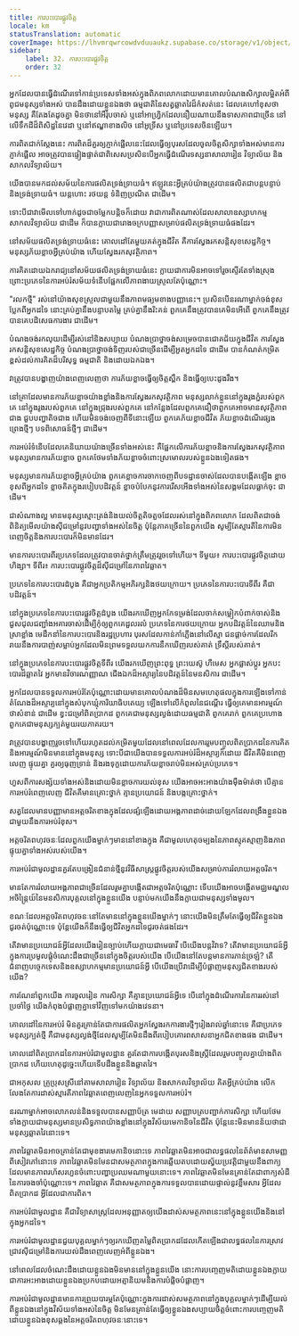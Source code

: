 ```yaml
---
title: ការបះបោរផ្លូវចិត្ត
locale: km
statusTranslation: automatic
coverImage: https://lhvmrqwrcowdvduuaukz.supabase.co/storage/v1/object/public/strapi-uploads/small_cover-educacion-fundamental.webp-2d51a7828a2b1309555be27f7e2a61a0.webp
sidebar:
    label: 32. ការបះបោរផ្លូវចិត្ត
    order: 32
---
```

អ្នក​ដែល​បាន​ធ្វើ​ដំណើរ​ទៅ​កាន់​ប្រទេស​ទាំង​អស់​ក្នុង​ពិភពលោក​ដោយ​មាន​គោល​បំណង​សិក្សា​លម្អិត​អំពី​ពូជ​មនុស្ស​ទាំង​អស់ បាន​ដឹង​ដោយ​ខ្លួន​ឯង​ថា ធម្មជាតិ​នៃ​សត្វ​ឆ្លាតវៃ​ដ៏​កំសត់​នេះ ដែល​គេ​ហៅ​ខុស​ថា​មនុស្ស គឺ​តែង​តែ​ដូច​គ្នា មិន​ថា​នៅ​អឺរ៉ុប​ចាស់ ឬ​នៅ​អាហ្វ្រិក​ដែល​នឿយណាយ​នឹង​ទាសភាព​ជា​ច្រើន នៅ​លើ​ទឹកដី​ដ៏​ពិសិដ្ឋ​នៃ​វេដា ឬ​នៅ​ឥណ្ឌា​ខាង​លិច នៅ​អូទ្រីស ឬ​នៅ​ប្រទេស​ចិន​ឡើយ។

ការពិត​ជាក់​ស្តែង​នេះ ការ​ពិត​ដ៏​គួរ​ឲ្យ​ភ្ញាក់​ផ្អើល​នេះ​ដែល​ធ្វើ​ឲ្យ​បុរស​ដែល​ចូល​ចិត្ត​សិក្សា​ទាំង​អស់​មាន​ការ​ភ្ញាក់​ផ្អើល អាច​ត្រូវ​បាន​ផ្ទៀង​ផ្ទាត់​ជា​ពិសេស​ប្រសិន​បើ​អ្នក​ធ្វើ​ដំណើរ​ទស្សនា​សាលា​រៀន វិទ្យាល័យ និង​សាកល​វិទ្យាល័យ។

យើង​បាន​មក​ដល់​សម័យ​នៃ​ការ​ផលិត​ទ្រង់​ទ្រាយ​ធំ។ ឥឡូវ​នេះ​អ្វី​គ្រប់​យ៉ាង​ត្រូវ​បាន​ផលិត​ជា​បន្តបន្ទាប់ និង​ទ្រង់​ទ្រាយ​ធំ។ យន្តហោះ រថយន្ត ទំនិញ​ប្រណីត ជា​ដើម។

ទោះ​បី​ជា​វា​មើល​ទៅ​ហាក់​ដូច​ជា​ចម្លែក​បន្តិច​ក៏​ដោយ វា​ជា​ការ​ពិត​ណាស់​ដែល​សាលា​ឧស្សាហកម្ម សាកល​វិទ្យាល័យ ជា​ដើម ក៏​បាន​ក្លាយ​ជា​រោងចក្រ​បញ្ញា​សម្រាប់​ផលិត​ទ្រង់​ទ្រាយ​ធំ​ផង​ដែរ។

នៅ​សម័យ​ផលិត​ទ្រង់​ទ្រាយ​ធំ​នេះ គោល​ដៅ​តែ​មួយ​គត់​ក្នុង​ជីវិត គឺ​ការ​ស្វែង​រក​សន្តិសុខ​សេដ្ឋកិច្ច។ មនុស្ស​ភ័យ​ខ្លាច​អ្វី​គ្រប់​យ៉ាង ហើយ​ស្វែង​រក​សុវត្ថិភាព។

ការ​គិត​ដោយ​ឯករាជ្យ​នៅ​សម័យ​ផលិត​ទ្រង់​ទ្រាយ​ធំ​នេះ ក្លាយ​ជា​ការ​មិន​អាច​ទៅ​រួច​ស្ទើរ​តែ​ទាំង​ស្រុង ព្រោះ​ប្រភេទ​នៃ​ការ​អប់រំ​សម័យ​ទំនើប​ផ្អែក​លើ​ភាព​ងាយ​ស្រួល​តែ​ប៉ុណ្ណោះ។

"រលក​ថ្មី" រស់​នៅ​យ៉ាង​សុខ​ស្រួល​ជាមួយ​នឹង​ភាព​មធ្យម​ខាង​បញ្ញា​នេះ។ ប្រសិន​បើ​នរណា​ម្នាក់​ចង់​ខុស​ប្លែក​ពី​អ្នក​ដទៃ នោះ​គ្រប់​គ្នា​នឹង​បន្ទាប​តម្លៃ គ្រប់​គ្នា​នឹង​រិះ​គន់ ពួក​គេ​នឹង​ត្រូវ​បាន​គេ​មិន​អើពើ ពួក​គេ​នឹង​ត្រូវ​បាន​គេ​បដិសេធ​ការងារ ជា​ដើម។

បំណង​ចង់​រក​លុយ​ដើម្បី​រស់​នៅ​និង​សប្បាយ បំណង​ប្រាថ្នា​ចង់​សម្រេច​បាន​ជោគជ័យ​ក្នុង​ជីវិត ការ​ស្វែង​រក​សន្តិសុខ​សេដ្ឋកិច្ច បំណង​ប្រាថ្នា​ចង់​ទិញ​របស់​ជា​ច្រើន​ដើម្បី​អួត​អ្នក​ដទៃ ជា​ដើម បាន​កំណត់​កម្រិត​ខ្ពស់​ដល់​ការ​គិត​ដ៏​បរិសុទ្ធ ធម្មជាតិ និង​ដោយ​ឯកឯង។

វា​ត្រូវ​បាន​បង្ហាញ​យ៉ាង​ពេញ​លេញ​ថា ការ​ភ័យ​ខ្លាច​ធ្វើ​ឲ្យ​ចិត្ត​ស្ពឹក និង​ធ្វើ​ឲ្យ​បេះដូង​រឹង។

នៅ​គ្រា​ដែល​មាន​ការ​ភ័យ​ខ្លាច​យ៉ាង​ខ្លាំង​និង​ការ​ស្វែង​រក​សុវត្ថិភាព មនុស្ស​លាក់​ខ្លួន​នៅ​ក្នុង​រូង​ភ្នំ​របស់​ពួក​គេ នៅ​ក្នុង​រូង​របស់​ពួក​គេ នៅ​ក្នុង​ជ្រុង​របស់​ពួក​គេ នៅ​កន្លែង​ដែល​ពួក​គេ​ជឿ​ថា​ពួក​គេ​អាច​មាន​សុវត្ថិភាព​ជាង ជួប​បញ្ហា​តិច​ជាង ហើយ​មិន​ចង់​ចេញ​ពី​ទី​នោះ​ឡើយ ពួក​គេ​ភ័យ​ខ្លាច​ជីវិត ភ័យ​ខ្លាច​ដំណើរ​ផ្សង​ព្រេង​ថ្មីៗ បទពិសោធន៍​ថ្មីៗ ជា​ដើម។

ការ​អប់រំ​ទំនើប​ដែល​គេ​និយាយ​យ៉ាង​ច្រើន​ទាំង​អស់​នេះ គឺ​ផ្អែក​លើ​ការ​ភ័យ​ខ្លាច​និង​ការ​ស្វែង​រក​សុវត្ថិភាព មនុស្ស​មាន​ការ​ភ័យ​ខ្លាច ពួក​គេ​ថែម​ទាំង​ភ័យ​ខ្លាច​ចំពោះ​ស្រមោល​របស់​ខ្លួន​ឯង​ទៀត​ផង។

មនុស្ស​មាន​ការ​ភ័យ​ខ្លាច​អ្វី​គ្រប់​យ៉ាង ពួក​គេ​ខ្លាច​ការ​ចាក​ចេញ​ពី​បទដ្ឋាន​ចាស់​ដែល​បាន​បង្កើត​ឡើង ខ្លាច​ខុស​ពី​អ្នក​ដទៃ ខ្លាច​គិត​ក្នុង​របៀប​បដិវត្តន៍ ខ្លាច​បំបែក​នូវ​ការ​រើសអើង​ទាំង​អស់​នៃ​សង្គម​ដែល​ធ្លាក់​ចុះ ជា​ដើម។

ជា​សំណាង​ល្អ មាន​មនុស្ស​ស្មោះ​ត្រង់​និង​យល់​ចិត្ត​តិច​តួច​ដែល​រស់​នៅ​ក្នុង​ពិភពលោក ដែល​ពិត​ជា​ចង់​ពិនិត្យ​មើល​យ៉ាង​ស៊ី​ជម្រៅ​នូវ​បញ្ហា​ទាំង​អស់​នៃ​ចិត្ត ប៉ុន្តែ​ភាគ​ច្រើន​នៃ​ពួក​យើង សូម្បី​តែ​ស្មារតី​នៃ​ការ​មិន​ពេញ​ចិត្ត​និង​ការ​បះ​បោរ​ក៏​មិន​មាន​ដែរ។

មាន​ការ​បះ​បោរ​ពីរ​ប្រភេទ​ដែល​ត្រូវ​បាន​ចាត់​ថ្នាក់​ត្រឹម​ត្រូវ​រួច​ទៅ​ហើយ។ ទី​មួយ៖ ការ​បះ​បោរ​ផ្លូវ​ចិត្ត​ដោយ​ហិង្សា។ ទី​ពីរ៖ ការ​បះ​បោរ​ផ្លូវ​ចិត្ត​ដ៏​ស៊ី​ជម្រៅ​នៃ​ភាព​វៃឆ្លាត។

ប្រភេទ​នៃ​ការ​បះ​បោរ​ដំបូង គឺ​ជា​អ្នក​ប្រតិកម្ម​អភិរក្ស​និង​ថយ​ក្រោយ។ ប្រភេទ​នៃ​ការ​បះ​បោរ​ទី​ពីរ គឺ​ជា​បដិវត្តន៍។

នៅ​ក្នុង​ប្រភេទ​នៃ​ការ​បះ​បោរ​ផ្លូវ​ចិត្ត​ដំបូង យើង​រក​ឃើញ​អ្នក​កែ​ទម្រង់​ដែល​ចាក់​សម្លៀក​បំពាក់​ចាស់​និង​ជួស​ជុល​ជញ្ជាំង​អគារ​ចាស់​ដើម្បី​កុំ​ឲ្យ​ពួក​គេ​ដួល​រលំ ប្រភេទ​នៃ​ការ​ថយ​ក្រោយ អ្នក​បដិវត្តន៍​នៃ​ឈាម​និង​ស្រា​ខ្លាំង មេ​ដឹក​នាំ​នៃ​ការ​បះ​បោរ​និង​រដ្ឋ​ប្រហារ បុរស​ដែល​កាន់​កាំភ្លើង​នៅ​លើ​ស្មា ជន​ផ្តាច់​ការ​ដែល​រីក​រាយ​នឹង​ការ​បាញ់​សម្លាប់​អ្នក​ដែល​មិន​ព្រម​ទទួល​យក​ការ​នឹក​ឃើញ​របស់​គាត់ ទ្រឹស្តី​របស់​គាត់។

នៅ​ក្នុង​ប្រភេទ​នៃ​ការ​បះ​បោរ​ផ្លូវ​ចិត្ត​ទី​ពីរ យើង​រក​ឃើញ​ព្រះ​ពុទ្ធ ព្រះ​យេស៊ូ ហឺមេស អ្នក​ផ្លាស់​ប្តូរ អ្នក​បះ​បោរ​ដ៏​ឆ្លាត​វៃ អ្នក​មាន​វិចារណញ្ញាណ ជើង​ឯក​ដ៏​អស្ចារ្យ​នៃ​បដិវត្តន៍​នៃ​មនសិការ ជា​ដើម។

អ្នក​ដែល​បាន​ទទួល​ការ​អប់រំ​តែ​ប៉ុណ្ណោះ​ដោយ​មាន​គោល​បំណង​ដ៏​មិន​សម​ហេតុផល​ក្នុង​ការ​ឡើង​ទៅ​កាន់​តំណែង​ដ៏​អស្ចារ្យ​នៅ​ក្នុង​សំបុក​ឃ្មុំ​ការិយាធិបតេយ្យ ឡើង​ទៅ​លើ​កំពូល​នៃ​ជណ្ដើរ ធ្វើ​ឲ្យ​គេ​មាន​អារម្មណ៍​ថា​សំខាន់ ជា​ដើម ខ្វះ​ជម្រៅ​ពិត​ប្រាកដ ពួក​គេ​ជា​មនុស្ស​ល្ងង់​ដោយ​ធម្មជាតិ ពួក​គេ​រាក់ ពួក​គេ​ប្រហោង ពួក​គេ​ជា​មនុស្ស​ក្បត់​មួយ​រយ​ភាគ​រយ។

វា​ត្រូវ​បាន​បង្ហាញ​រួច​ទៅ​ហើយ​រហូត​ដល់​កម្រិត​មួយ​ដែល​នៅ​ពេល​ដែល​ការ​រួម​បញ្ចូល​ពិត​ប្រាកដ​នៃ​ការ​គិត​និង​អារម្មណ៍​មិន​មាន​នៅ​ក្នុង​មនុស្ស ទោះ​បី​ជា​យើង​បាន​ទទួល​ការ​អប់រំ​ដ៏​អស្ចារ្យ​ក៏​ដោយ ជីវិត​គឺ​មិន​ពេញ​លេញ ផ្ទុយ​គ្នា គួរ​ឲ្យ​ធុញ​ទ្រាន់ និង​រង​ទុក្ខ​ដោយ​ការ​ភ័យ​ខ្លាច​រាប់​មិន​អស់​គ្រប់​ប្រភេទ។

ហួស​ពី​ការ​សង្ស័យ​ទាំង​អស់​និង​ដោយ​មិន​ខ្លាច​ការ​យល់​ខុស យើង​អាច​អះអាង​យ៉ាង​ម៉ឺងម៉ាត់​ថា បើ​គ្មាន​ការ​អប់រំ​ពេញ​លេញ ជីវិត​គឺ​មាន​គ្រោះ​ថ្នាក់ គ្មាន​ប្រយោជន៍ និង​បង្ក​គ្រោះ​ថ្នាក់។

សត្វ​ដែល​មាន​បញ្ញា​មាន​អត្តចរិត​ខាង​ក្នុង​ដែល​ផ្សំ​ឡើង​ដោយ​អង្គភាព​ដាច់​ដោយ​ឡែក​ដែល​ពង្រឹង​ខ្លួន​ឯង​ជាមួយ​នឹង​ការ​អប់រំ​ខុស។

អត្តចរិត​ពហុវចនៈ​ដែល​ពួក​យើង​ម្នាក់ៗ​មាន​នៅ​ខាង​ក្នុង គឺ​ជា​មូលហេតុ​ចម្បង​នៃ​ភាព​ស្មុគ​ស្មាញ​និង​ភាព​ផ្ទុយ​គ្នា​ទាំង​អស់​របស់​យើង។

ការ​អប់រំ​ជា​មូលដ្ឋាន​គួរ​តែ​បង្រៀន​ជំនាន់​ថ្មី​នូវ​វិធី​សាស្រ្ត​ផ្លូវ​ចិត្ត​របស់​យើង​សម្រាប់​ការ​រំលាយ​អត្តចរិត។

មាន​តែ​ការ​រំលាយ​អង្គភាព​ជា​ច្រើន​ដែល​រួម​គ្នា​បង្កើត​ជា​អត្តចរិត​ប៉ុណ្ណោះ ទើប​យើង​អាច​បង្កើត​មជ្ឈមណ្ឌល​អចិន្ត្រៃយ៍​នៃ​មនសិការ​បុគ្គល​នៅ​ក្នុង​ខ្លួន​យើង បន្ទាប់​មក​យើង​នឹង​ក្លាយ​ជា​មនុស្ស​ទាំង​មូល។

ខណៈ​ដែល​អត្តចរិត​ពហុវចនៈ​នៅ​តែ​មាន​នៅ​ក្នុង​ខ្លួន​យើង​ម្នាក់ៗ នោះ​យើង​មិន​ត្រឹម​តែ​ធ្វើ​ឲ្យ​ជីវិត​ខ្លួន​ឯង​ជូរ​ចត់​ប៉ុណ្ណោះ​ទេ ប៉ុន្តែ​យើង​ក៏​នឹង​ធ្វើ​ឲ្យ​ជីវិត​អ្នក​ដទៃ​ជូរ​ចត់​ផង​ដែរ។

តើ​វា​មាន​ប្រយោជន៍​អ្វី​ដែល​យើង​រៀន​ច្បាប់​ហើយ​ក្លាយ​ជា​មេធាវី បើ​យើង​បន្ត​វិវាទ? តើ​វា​មាន​ប្រយោជន៍​អ្វី​ក្នុង​ការ​ប្រមូល​ផ្តុំ​ចំណេះ​ដឹង​ជា​ច្រើន​នៅ​ក្នុង​ចិត្ត​របស់​យើង បើ​យើង​នៅ​តែ​បន្ត​មាន​ការ​ភាន់​ច្រឡំ? តើ​ជំនាញ​បច្ចេកទេស​និង​ឧស្សាហកម្ម​មាន​ប្រយោជន៍​អ្វី បើ​យើង​ប្រើ​វា​ដើម្បី​បំផ្លាញ​មនុស្ស​ជិត​ខាង​របស់​យើង?

ការ​ណែនាំ​ពួក​យើង ការ​ចូល​រៀន ការ​សិក្សា គឺ​គ្មាន​ប្រយោជន៍​អ្វី​ទេ បើ​នៅ​ក្នុង​ដំណើរ​ការ​នៃ​ការ​រស់​នៅ​ប្រចាំ​ថ្ងៃ យើង​កំពុង​បំផ្លាញ​គ្នា​ទៅ​វិញ​ទៅ​មក​យ៉ាង​វេទនា។

គោល​ដៅ​នៃ​ការ​អប់រំ មិន​គួរ​គ្រាន់​តែ​ជា​ការ​ផលិត​អ្នក​ស្វែង​រក​ការងារ​ថ្មី​ៗ​រៀង​រាល់​ឆ្នាំ​នោះ​ទេ គឺ​ជា​ប្រភេទ​មនុស្ស​ក្បត់​ថ្មី គឺ​ជា​មនុស្ស​ល្ងង់​ថ្មី​ដែល​សូម្បី​តែ​មិន​ដឹង​ពី​របៀប​គោរព​សាសនា​អ្នក​ជិត​ខាង​ផង ជា​ដើម។

គោល​ដៅ​ពិត​ប្រាកដ​នៃ​ការ​អប់រំ​ជា​មូលដ្ឋាន គួរ​តែ​ជា​ការ​បង្កើត​បុរស​និង​ស្ត្រី​ដែល​រួម​បញ្ចូល​គ្នា​យ៉ាង​ពិត​ប្រាកដ ហើយ​ហេតុ​ដូច្នេះ​ហើយ​ទើប​ដឹង​ខ្លួន​និង​ឆ្លាត​វៃ។

ជា​អកុសល គ្រូ​ប្រុស​ស្រី​នៅ​តាម​សាលា​រៀន វិទ្យាល័យ និង​សាកល​វិទ្យាល័យ គិត​អ្វី​គ្រប់​យ៉ាង លើក​លែង​តែ​ការ​ដាស់​ស្មារតី​ភាព​វៃឆ្លាត​ពេញ​លេញ​នៃ​អ្នក​ទទួល​ការ​អប់រំ។

នរណា​ម្នាក់​អាច​លោភលន់​និង​ទទួល​បាន​សញ្ញាប័ត្រ មេដាយ សញ្ញាបត្រ​បញ្ជាក់​ការ​សិក្សា ហើយ​ថែម​ទាំង​ក្លាយ​ជា​មនុស្ស​មាន​ប្រសិទ្ធភាព​យ៉ាង​ខ្លាំង​នៅ​ក្នុង​វិស័យ​មេកានិច​នៃ​ជីវិត ប៉ុន្តែ​នេះ​មិន​មាន​ន័យ​ថា​ជា​មនុស្ស​ឆ្លាត​វៃ​នោះ​ទេ។

ភាព​វៃឆ្លាត​មិន​អាច​គ្រាន់​តែ​ជា​មុខងារ​មេកានិច​នោះ​ទេ ភាព​វៃឆ្លាត​មិន​អាច​ជា​លទ្ធផល​នៃ​ព័ត៌មាន​សាមញ្ញ​ពី​សៀវភៅ​នោះ​ទេ ភាព​វៃឆ្លាត​មិន​មែន​ជា​សមត្ថភាព​ក្នុង​ការ​ឆ្លើយ​តប​ដោយ​ស្វ័យ​ប្រវត្តិ​ជាមួយ​នឹង​ពាក្យ​ដែល​មាន​ភាព​រហ័សរហួន​ចំពោះ​បញ្ហា​ប្រឈម​ណា​មួយ​នោះ​ទេ។ ភាព​វៃឆ្លាត​មិន​មែន​គ្រាន់​តែ​ជា​ពាក្យ​សំដី​នៃ​ការ​ចងចាំ​ប៉ុណ្ណោះ​ទេ។ ភាព​វៃឆ្លាត គឺ​ជា​សមត្ថភាព​ក្នុង​ការ​ទទួល​បាន​ដោយ​ផ្ទាល់​នូវ​ខ្លឹម​សារ អ្វី​ដែល​ពិតប្រាកដ អ្វី​ដែល​ជា​ការ​ពិត។

ការ​អប់រំ​ជា​មូលដ្ឋាន គឺ​ជា​វិទ្យាសាស្ត្រ​ដែល​អនុញ្ញាត​ឲ្យ​យើង​ដាស់​សមត្ថភាព​នេះ​នៅ​ក្នុង​ខ្លួន​យើង​និង​នៅ​ក្នុង​អ្នក​ដទៃ។

ការ​អប់រំ​ជា​មូលដ្ឋាន​ជួយ​បុគ្គល​ម្នាក់ៗ​ឲ្យ​រក​ឃើញ​តម្លៃ​ពិត​ប្រាកដ​ដែល​កើត​ឡើង​ជា​លទ្ធផល​នៃ​ការ​ស្រាវ​ជ្រាវ​ស៊ី​ជម្រៅ​និង​ការ​យល់​ដឹង​ពេញ​លេញ​អំពី​ខ្លួន​ឯង។

នៅ​ពេល​ដែល​ចំណេះ​ដឹង​ដោយ​ខ្លួន​ឯង​មិន​មាន​នៅ​ក្នុង​ខ្លួន​យើង នោះ​ការ​បញ្ចេញ​មតិ​ដោយ​ខ្លួន​ឯង​ក្លាយ​ជា​ការ​អះអាង​ដោយ​ខ្លួន​ឯង​ប្រកប​ដោយ​អត្មានិយម​និង​ការ​បំផ្លិច​បំផ្លាញ។

ការ​អប់រំ​ជា​មូលដ្ឋាន​មាន​ការ​ព្រួយ​បារម្ភ​តែ​ប៉ុណ្ណោះ​ក្នុង​ការ​ដាស់​សមត្ថភាព​នៅ​ក្នុង​បុគ្គល​ម្នាក់ៗ​ដើម្បី​យល់​ពី​ខ្លួន​ឯង​នៅ​ក្នុង​វិស័យ​ទាំង​អស់​នៃ​ចិត្ត មិន​មែន​គ្រាន់​តែ​ធ្វើ​ឲ្យ​ខ្លួន​ឯង​សប្បាយ​ចិត្ត​ចំពោះ​ការ​បញ្ចេញ​មតិ​ដោយ​ខ្លួន​ឯង​ខុស​ឆ្គង​នៃ​អត្តចរិត​ពហុវចនៈ​នោះ​ទេ។

